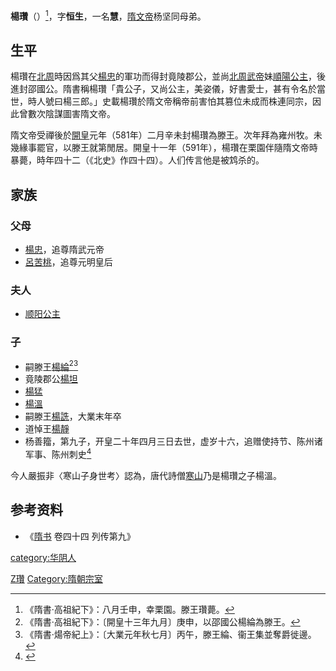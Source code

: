 {{Otheruses|other=名为楊瓚的其他人物|楊瓚}}

'''楊瓚'''（{{bd|550年||591年|9月16日|Y}}）<ref>《隋書·高祖紀下》：八月壬申，幸栗園。滕王瓚薨。</ref>，字'''恒生'''，一名'''慧'''，[[隋文帝|隋文帝]]杨坚同母弟。

==生平==
楊瓚在[[北周|北周]]時因爲其父[[杨忠_(北朝)|楊忠]]的軍功而得封竟陵郡公，並尚[[北周武帝|北周武帝]]妹[[顺阳公主_(北周)|順陽公主]]，後進封邵國公。隋書稱楊瓚「貴公子，又尚公主，美姿儀，好書愛士，甚有令名於當世，時人號曰楊三郎。」史載楊瓚於隋文帝稱帝前害怕其篡位未成而株連同宗，因此曾數次陰謀圖害隋文帝。

隋文帝受禪後於[[开皇|開皇]]元年（581年）二月辛未封楊瓚為滕王。次年拜為雍州牧。未幾緣事罷官，以滕王就第閒居。開皇十一年（591年），楊瓚在栗園伴隨隋文帝時暴薨，時年四十二（《北史》作四十四）。人们传言他是被鸩杀的。

== 家族 ==
===父母===
*[[杨忠_(北朝)|楊忠]]，追尊隋武元帝
*[[呂苦桃|呂苦桃]]，追尊元明皇后

=== 夫人 ===
*[[顺阳公主_(北周)|顺阳公主]]

=== 子 ===
*嗣滕王[[楊綸_(隋朝)|楊綸]]<ref>《隋書·高祖紀下》：〔開皇十三年九月〕庚申，以邵國公楊綸為滕王。</ref><ref>《隋書·煬帝紀上》：〔大業元年秋七月〕丙午，滕王綸、衞王集並奪爵徙邊。</ref>
*竟陵郡公[[楊坦|楊坦]]
*[[楊猛|楊猛]]
*[[楊溫|楊溫]]
*嗣滕王[[楊詵|楊詵]]，大業末年卒
*道悼王[[楊靜_(隋朝)|楊靜]]
*杨善籀，第九子，开皇二十年四月三日去世，虚岁十六，追赠使持节、陈州诸军事、陈州刺史<ref>{{Cite book|author=刘文编著|title=《陕西新见隋朝墓志》|location=西安|publisher=三秦出版社|date=2018.01|pages=55|isbn=978-7-5518-1705-9}}</ref>

今人嚴振非〈寒山子身世考〉認為，唐代詩僧[[寒山|寒山]]乃是楊瓚之子楊溫。

== 参考资料 ==
*《[[隋书|隋书]] 卷四十四 列传第九》

{{Authority control}}

{{DEFAULTSORT:}}
[[Category:楊姓|Z瓚]]
[[category:华阴人|category:华阴人]]
[[Category:隋朝宗室|Category:隋朝宗室]]
